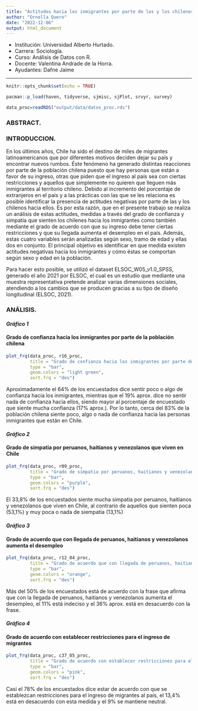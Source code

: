 ```yaml
---
title: "Actitudes hacia los inmigrantes por parte de las y los chilenos"
author: "Ornella Quero"
date: "2022-12-06"
output: html_document
---
```


- Institución: Universidad Alberto Hurtado.
- Carrera: Sociología.
- Curso: Análisis de Datos con R. 
- Docente: Valentina Andrade de la Horra.
- Ayudantes: Dafne Jaime

---

```r
knitr::opts_chunk$set(echo = TRUE)
```

```r
pacman::p_load(haven, tidyverse, sjmisc, sjPlot, srvyr, survey)
```

```r
data_proc=readRDS("output/data/datos_proc.rds")
```

### ABSTRACT.



### INTRODUCCION.

En los últimos años, Chile ha sido el destino de miles de migrantes latinoamericanos que por diferentes motivos deciden dejar su país y encontrar nuevos rumbos. Éste fenómeno ha generado distintas reacciones por parte de la población chilena puesto que hay personas que están a favor de su ingreso, otras que piden que el ingreso al país sea con ciertas restricciones y aquellos que simplemente no quieren que lleguen más inmigrantes al territorio chileno. Debido al incremento del porcentaje de extranjeros en el país y a las prácticas con las que se les relaciona es posible identificar la presencia de actitudes negativas por parte de las y los chilenos hacia ellos. Es por esta razón, que en el presente trabajo se realiza un análisis de estas actitudes, medidas a través del grado de confianza y simpatía que sienten los chilenes hacia los inmigrantes como también mediante el grado de acuerdo con que su ingreso debe tener ciertas restricciones y que su llegada aumenta el desempleo en el país. Además, estas cuatro variables serán analizadas según sexo, tramo de edad y ellas dos en conjunto. El principal objetivo es identificar en que medida existen actitudes negativas hacia los inmigrantes y cómo éstas se comportan según sexo y edad en la población.

Para hacer esto posible, se utilizó el dataset ELSOC_W05_v1.0_SPSS, generado el año 2021 por ELSOC, el cual es un estudio que mediante una muestra representativa pretende analizar varias dimensiones sociales, atendiendo a los cambios que se producen gracias a su tipo de diseño longitudinal (ELSOC, 2021).


### ANÁLISIS.

#### *Gráfico 1*
#### Grado de confianza hacia los inmigrantes por parte de la población chilena

```r
plot_frq(data_proc, r16_proc,
         title = "Grado de confianza hacia los inmigrantes por parte de la población chilena",
         type = "bar", 
         geom.colors = "light green",
         sort.frq = "des")
```

Aproximadamente el 64% de los encuestados dice sentir poco o algo de confianza hacia los inmigrantes, mientras que el 19% aprox. dice no sentir nada de confianza hacia ellos, siendo mayor al porcentaje de encuestado que siente mucha confianza (17% aprox.). Por lo tanto, cerca del 83% de la población chilena siente poco, algo o nada de confianza hacia las personas inmigrantes que están en Chile. 

#### *Gráfico 2*
#### Grado de simpatia por peruanos, haitianos y venezolanos que viven en Chile

```r
plot_frq(data_proc, r09_proc,
         title = "Grado de simpatia por peruanos, haitianos y venezolanos que viven en Chile",
         type = "bar", 
         geom.colors = "purple",
         sort.frq = "des")
```

El 33,8% de los encuestados siente mucha simpatia por peruanos, haitianos y venezolanos que viven en Chile, al contrario de aquellos que sienten poca (53,1%) y muy poca o nada de siempatia (13,1%)

#### *Gráfico 3*
#### Grado de acuerdo que con llegada de peruanos, haitianos y venezolanos aumenta el desempleo

```r
plot_frq(data_proc, r12_04_proc,
         title = "Grado de acuerdo que con llegada de peruanos, haitianos y venezolanos aumenta el desempleo",
         type = "bar", 
         geom.colors = "orange",
         sort.frq = "des")
```

Más del 50% de los encuestados está de acuerdo con la frase que afirma que con la llegada de peruanos, haitianos y venezolanos aumenta el desempleo, el 11% está indeciso y el 36% aprox. está en desacuerdo con la frase. 

#### *Gráfico 4*
#### Grado de acuerdo con establecer restricciones para el ingreso de migrantes

```r
plot_frq(data_proc, c37_05_proc,
         title = "Grado de acuerdo con establecer restricciones para el ingreso de migrantes",
         type = "bar", 
         geom.colors = "pink",
         sort.frq = "des")
```

Casi el 78% de los encuestados dice estar de acuerdo con que se establezcan restricciones para el ingreso de migrantes al país, el 13,4% está en desacuerdo con esta medida y el 9% se mantiene neutral. 




